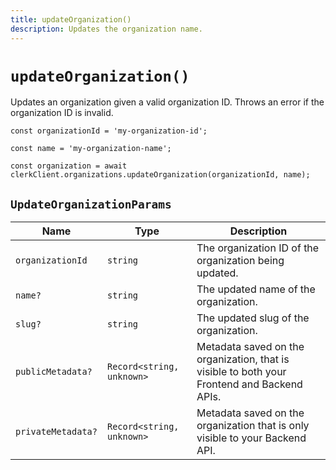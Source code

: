 ```yaml
---
title: updateOrganization()
description: Updates the organization name.
---
```


# `updateOrganization()`

Updates an organization given a valid organization ID. Throws an error if the organization ID is invalid.

```tsx
const organizationId = 'my-organization-id';

const name = 'my-organization-name';

const organization = await clerkClient.organizations.updateOrganization(organizationId, name);
```

## `UpdateOrganizationParams`

| Name | Type	| Description |
| --- | --- | --- |
| `organizationId` | `string` | The organization ID of the organization being updated. |
| `name?` | `string` | The updated name of the organization. |
| `slug?` | `string` | The updated slug of the organization. |
| `publicMetadata?` | `Record<string, unknown>` | Metadata saved on the organization, that is visible to both your Frontend and Backend APIs. |
| `privateMetadata?` | `Record<string, unknown>` | Metadata saved on the organization that is only visible to your Backend API. |